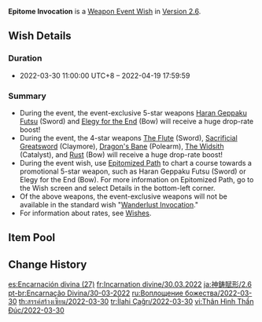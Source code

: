 {{Wish
|name              = Epitome Invocation 2022-03-30
|image             = Epitome Invocation 2022-03-30.png
|type              = Weapon Event
|duration          = event
|time_start        = 2022-03-30 11:00:00
|time_start_offset = GMT+8
|time_end          = 2022-04-19 17:59:59
|link              = https://genshin.hoyoverse.com/en/news/detail/20188
|preceding         = Epitome Invocation/2022-03-08
|alongside         = Azure Excursion/2022-03-30
|alongside2        = Ballad in Goblets/2022-03-30
|succeeding        = Epitome Invocation/2022-04-19
}}
'''Epitome Invocation''' is a [[Weapon Event Wish]] in [[Version 2.6]].

==Wish Details==
===Duration===
* 2022-03-30 11:00:00 UTC+8 &ndash; 2022-04-19 17:59:59

===Summary===
* During the event, the event-exclusive 5-star weapons [[Haran Geppaku Futsu]] (Sword) and [[Elegy for the End]] (Bow) will receive a huge drop-rate boost!
* During the event, the 4-star weapons [[The Flute]] (Sword), [[Sacrificial Greatsword]] (Claymore), [[Dragon's Bane]] (Polearm), [[The Widsith]] (Catalyst), and [[Rust]] (Bow) will receive a huge drop-rate boost!
* During the event wish, use [[Epitomized Path]] to chart a course towards a promotional 5-star weapon, such as Haran Geppaku Futsu (Sword) or Elegy for the End (Bow). For more information on Epitomized Path, go to the Wish screen and select Details in the bottom-left corner.
* Of the above weapons, the event-exclusive weapons will not be available in the standard wish "[[Wanderlust Invocation]]."
* For information about rates, see [[Wish]]es.

==Item Pool==
{{Wish Pool
|weapon_5_F    = Haran Geppaku Futsu; Elegy for the End
|weapon_4_F    = The Flute; Sacrificial Greatsword; Dragon's Bane; The Widsith; Rust
|character_4   = Barbara; Beidou; Bennett; Chongyun; Diona; Fischl; Gorou; Kujou Sara; Ningguang; Noelle; Razor; Rosaria; Sayu; Sucrose; Thoma; Xiangling; Xingqiu; Xinyan; Yanfei; Yun Jin
|weapon_5      = Amos' Bow; Aquila Favonia; Lost Prayer to the Sacred Winds; Primordial Jade Winged-Spear; Skyward Atlas; Skyward Blade; Skyward Harp; Skyward Pride; Skyward Spine; Wolf's Gravestone
|weapon_4      = Eye of Perception; Favonius Codex; Favonius Greatsword; Favonius Lance; Favonius Sword; Favonius Warbow; Lion's Roar; Rainslasher; Sacrificial Bow; Sacrificial Fragments; Sacrificial Sword; The Bell; The Stringless
|weapon_3      = Black Tassel; Bloodtainted Greatsword; Cool Steel; Debate Club; Emerald Orb; Ferrous Shadow; Harbinger of Dawn; Magic Guide; Raven Bow; Sharpshooter's Oath; Skyrider Sword; Slingshot; Thrilling Tales of Dragon Slayers
}}

==Change History==
{{Change History|2.6}}

[[es:Encarnación divina (27)]]
[[fr:Incarnation divine/30.03.2022]]
[[ja:神鋳賦形/2.6]]
[[pt-br:Encarnação Divina/30-03-2022]]
[[ru:Воплощение божества/2022-03-30]]
[[th:สรรค์สร้างเซียน/2022-03-30]]
[[tr:İlahi Çağrı/2022-03-30]]
[[vi:Thân Hình Thần Đúc/2022-03-30]]
